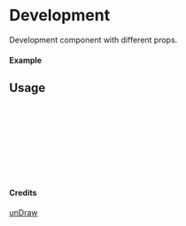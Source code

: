 
<Meta of={Development} title="unDraw/Development" />

# Development

Development component with different props.

#### Example

<Canvas of={Development.Primary} />

## Usage

```ts
import { Development } from "yadl-ui";

const Example = () => {
  return (
      <Development />
  );
};

export default Example;
```

#### Credits
[unDraw](https://undraw.co/illustrations)

